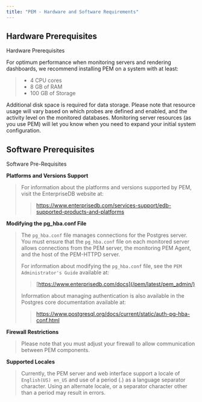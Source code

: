 ```yaml
---
title: "PEM - Hardware and Software Requirements"
---
```


<div id="pem_hardware_software_requirements" class="registered_link"></div>

## Hardware Prerequisites

<div class="index">

Hardware Prerequisites

</div>

For optimum performance when monitoring servers and rendering dashboards, we recommend installing PEM on a system with at least:

> -   4 CPU cores
> -   8 GB of RAM
> -   100 GB of Storage

Additional disk space is required for data storage. Please note that resource usage will vary based on which probes are defined and enabled, and the activity level on the monitored databases. Monitoring server resources (as you use PEM) will let you know when you need to expand your initial system configuration.

<div id="software_prerequisites" class="registered_link"></div>

## Software Prerequisites

<div class="index">

Software Pre-Requisites

</div>

**Platforms and Versions Support**

> For information about the platforms and versions supported by PEM, visit the EnterpriseDB website at:
>
> > <https://www.enterprisedb.com/services-support/edb-supported-products-and-platforms>

**Modifying the pg_hba.conf File**

> The `pg_hba.conf` file manages connections for the Postgres server. You must ensure that the `pg_hba.conf` file on each monitored server allows connections from the PEM server, the monitoring PEM Agent, and the host of the PEM-HTTPD server.
>
> For information about modifying the `pg_hba.conf` file, see the `PEM Administrator's Guide` available at:
>
> > [https://www.enterprisedb.com/docs](/pem/latest/pem_admin/)
>
> Information about managing authentication is also available in the Postgres core documentation available at:
>
> > <https://www.postgresql.org/docs/current/static/auth-pg-hba-conf.html>

**Firewall Restrictions**

> Please note that you must adjust your firewall to allow communication between PEM components.

**Supported Locales**

> Currently, the PEM server and web interface support a locale of `English(US) en_US` and use of a period (.) as a language separator character. Using an alternate locale, or a separator character other than a period may result in errors.
